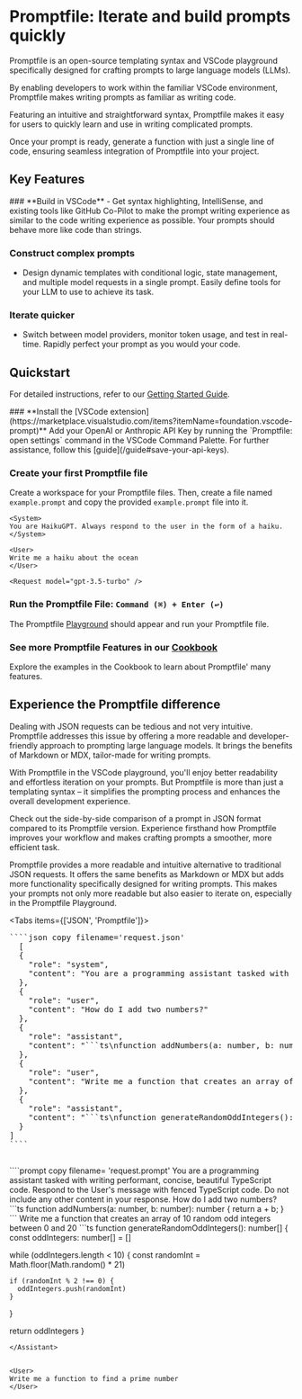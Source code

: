 
# Promptfile: Iterate and build prompts quickly


Promptfile is an open-source templating syntax and VSCode playground specifically designed for crafting prompts to large language models (LLMs).

By enabling developers to work within the familiar VSCode environment, Promptfile makes writing prompts as familiar as writing code.

Featuring an intuitive and straightforward syntax, Promptfile makes it easy for users to quickly learn and use in writing complicated prompts.

Once your prompt is ready, generate a function with just a single line of code, ensuring seamless integration of Promptfile into your project.

## Key Features

<Steps>
### **Build in VSCode**
   - Get syntax highlighting, IntelliSense, and existing tools like GitHub Co-Pilot to make the prompt writing experience as similar to the code writing experience as possible. Your prompts should behave more like code than strings.

### **Construct complex prompts**
   - Design dynamic templates with conditional logic, state management, and multiple model requests in a single prompt. Easily define tools for your LLM to use to achieve its task.

### **Iterate quicker**
   - Switch between model providers, monitor token usage, and test in real-time. Rapidly perfect your prompt as you would your code.
</Steps>



## Quickstart
For detailed instructions, refer to our [Getting Started Guide](/guide).

<Steps>
### **Install the [VSCode extension](https://marketplace.visualstudio.com/items?itemName=foundation.vscode-prompt)**
Add your OpenAI or Anthropic API Key by running the `Promptfile: open settings` command in the VSCode Command Palette. For further assistance, follow this [guide](/guide#save-your-api-keys).

### **Create your first Promptfile file**
Create a workspace for your Promptfile files. Then, create a file named `example.prompt` and copy the provided `example.prompt` file into it.

```prompt copy filename="example.prompt"
<System>
You are HaikuGPT. Always respond to the user in the form of a haiku.
</System>

<User>
Write me a haiku about the ocean
</User>

<Request model="gpt-3.5-turbo" />
```

### **Run the Promptfile File: `Command (⌘) + Enter (↩)`**
The Promptfile [Playground](/playground) should appear and run your Promptfile file.

### **See more Promptfile Features in our [Cookbook](/examples)**
Explore the examples in the Cookbook to learn about Promptfile' many features.
</Steps>


## Experience the Promptfile difference

Dealing with JSON requests can be tedious and not very intuitive. Promptfile addresses this issue by offering a more readable and developer-friendly approach to prompting large language models. It brings the benefits of Markdown or MDX, tailor-made for writing prompts.

With Promptfile in the VSCode playground, you'll enjoy better readability and effortless iteration on your prompts. But Promptfile is more than just a templating syntax – it simplifies the prompting process and enhances the overall development experience.

Check out the side-by-side comparison of a prompt in JSON format compared to its Promptfile version. Experience firsthand how Promptfile improves your workflow and makes crafting prompts a smoother, more efficient task.


Promptfile provides a more readable and intuitive alternative to traditional JSON requests. It offers the same benefits as Markdown or MDX but adds more functionality specifically designed for writing prompts. This makes your prompts not only more readable but also easier to iterate on, especially in the Promptfile Playground.


<Tabs items={['JSON', 'Promptfile']}>
  <Tab>
  <pre style={{ whiteSpace: 'pre-wrap', wordWrap: 'break-word', overflowWrap: 'break-word', overflow: 'hidden'}}>
````json copy filename='request.json'
  [
  {
    "role": "system",
    "content": "You are a programming assistant tasked with writing performant, concise, beautiful TypeScript code. Respond to the User's message with fenced TypeScript code. Do not include any other content in your response."
  },
  {
    "role": "user",
    "content": "How do I add two numbers?"
  },
  {
    "role": "assistant",
    "content": "```ts\nfunction addNumbers(a: number, b: number): number {\n  return a + b;\n}\n```"
  },
  {
    "role": "user",
    "content": "Write me a function that creates an array of 10 random odd integers between 0 and 20"
  },
  {
    "role": "assistant",
    "content": "```ts\nfunction generateRandomOddIntegers(): number[] {\n  const oddIntegers: number[] = [];\n\n  while (oddIntegers.length < 10) {\n    const randomInt = Math.floor(Math.random() * 21);\n\n    if (randomInt % 2 !== 0) {\n      oddIntegers.push(randomInt);\n    }\n  }\n\n  return oddIntegers;\n}```"
  }
]
````
    </pre>
  </Tab>
  <Tab>
````prompt copy filename= 'request.prompt'
<System>
You are a programming assistant tasked with writing performant, concise, beautiful TypeScript code. Respond to the User's message with fenced TypeScript code. Do not include any other content in your response.
</System>


<User>
How do I add two numbers?
</User>


<Assistant>
```ts
function addNumbers(a: number, b: number): number {
  return a + b;
}
```
</Assistant>


<User>
Write me a function that creates an array of 10 random odd integers between 0 and 20
</User>


<Assistant>
```ts
function generateRandomOddIntegers(): number[] {
  const oddIntegers: number[] = []

  while (oddIntegers.length < 10) {
    const randomInt = Math.floor(Math.random() * 21)

    if (randomInt % 2 !== 0) {
      oddIntegers.push(randomInt)
    }
  }

  return oddIntegers
}
```
</Assistant>


<User>
Write me a function to find a prime number
</User>



````
  </Tab>
</Tabs>
